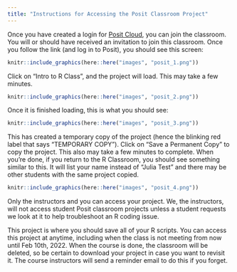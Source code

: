 ```yaml
---
title: "Instructions for Accessing the Posit Classroom Project"
---
```


Once you have created a login for [Posit Cloud](https://posit.cloud/), you can join the classroom. You will or should have received an invitation to join this classroom. Once you follow the link (and log in to Posit), you should see this screen:

```r
knitr::include_graphics(here::here("images", "posit_1.png"))
```
Click on "Intro to R Class", and the project will load. This may take a few minutes.  
```r
knitr::include_graphics(here::here("images", "posit_2.png"))
```
Once it is finished loading, this is what you should see:

```r
knitr::include_graphics(here::here("images", "posit_3.png"))
```

This has created a temporary copy of the project (hence the blinking red label that says "TEMPORARY COPY"). Click on "Save a Permanent Copy" to copy the project. This also may take a few minutes to complete. When you're done, if you return to the R Classroom, you should see something similar to this. It will list your name instead of "Julia Test" and there may be other students with the same project copied. 


```r
knitr::include_graphics(here::here("images", "posit_4.png"))
```

Only the instructors and you can access your project. We, the instructors, will not access student Posit classroom projects unless a student requests we look at it to help troubleshoot an R coding issue. 

This project is where you should save all of your R scripts. You can access this project at anytime, including when the class is not meeting from now until Feb 10th, 2022. When the course is done, the classroom will be deleted, so be certain to download your project in case you want to revisit it. The course instructors will send a reminder email to do this if you forget. 
